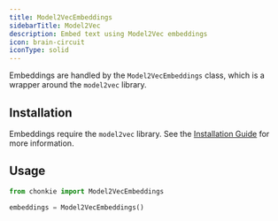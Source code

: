 ```yaml
---
title: Model2VecEmbeddings
sidebarTitle: Model2Vec
description: Embed text using Model2Vec embeddings
icon: brain-circuit
iconType: solid
---
```



Embeddings are handled by the `Model2VecEmbeddings` class, which is a wrapper around the `model2vec` library.

## Installation

Embeddings require the `model2vec` library. See the [Installation Guide](/python-sdk/getting-started/installation) for more information.

## Usage

```python
from chonkie import Model2VecEmbeddings

embeddings = Model2VecEmbeddings()
```
